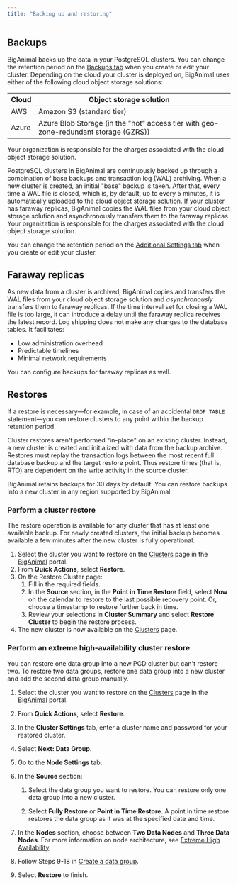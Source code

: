 ```yaml
---
title: "Backing up and restoring"
---
```


## Backups 

BigAnimal backs up the data in your PostgreSQL clusters. You can change the retention period on the [Backups tab](../getting_started/creating_a_cluster/#additional-settings-tab) when you create or edit your cluster. Depending on the cloud your cluster is deployed on, BigAnimal uses either of the following cloud object storage solutions:

| Cloud | Object storage solution                                                        |   |
|----------------------------|--------------------------------------------------------------------------------------|---|
| AWS                      | Amazon S3  (standard tier)                                                                          |   |
| Azure                        | Azure Blob Storage (in the "hot" access tier with geo-zone-redundant storage (GZRS)) |   |

Your organization is responsible for the charges associated with the cloud object storage solution.

PostgreSQL clusters in BigAnimal are continuously backed up through a combination of base backups and transaction log (WAL) archiving. When a new cluster is created, an initial "base" backup is taken. After that, every time a WAL file is closed, which is, by default, up to every 5 minutes, it is automatically uploaded to the cloud object storage solution. If your cluster has faraway replicas, BigAnimal copies the WAL files from your cloud object storage solution and asynchronously transfers them to the faraway replicas. Your organization is responsible for the charges associated with the cloud object storage solution.

 You can change the retention period on the [Additional Settings tab](../getting_started/creating_a_cluster/#additional-settings-tab) when you create or edit your cluster. 


## Faraway replicas

As new data from a cluster is archived, BigAnimal copies and transfers the WAL files from your cloud object storage solution and *asynchronously* transfers them to faraway replicas. If the time interval set for closing a WAL file is too large, it can introduce a delay until the faraway replica receives the latest record. Log shipping does not make any changes to the database tables. It facilitates:

- Low administration overhead
- Predictable timelines
- Minimal network requirements 

You can configure backups for faraway replicas as well.

## Restores

If a restore is necessary—for example, in case of an accidental `DROP TABLE` statement—you can restore clusters to any point within the backup retention period.

Cluster restores aren't performed "in-place" on an existing cluster. Instead, a new cluster is created and initialized with data from the backup archive. Restores must replay the transaction logs between the most recent full database backup and the target restore point. Thus restore times (that is, RTO) are dependent on the write activity in the source cluster.

BigAnimal retains backups for 30 days by default. You can restore backups into a new cluster in any region supported by BigAnimal.

### Perform a cluster restore

The restore operation is available for any cluster that has at least one available backup. For newly created clusters, the initial backup becomes available a few minutes after the new cluster is fully operational.

1.  Select the cluster you want to restore on the [Clusters](https://portal.biganimal.com/clusters) page in the [BigAnimal](https://portal.biganimal.com) portal. 
2.  From **Quick Actions**, select **Restore**.
3.  On the Restore Cluster page: 
    1.  Fill in the required fields.
    2.  In the **Source** section, in the **Point in Time Restore** field, select **Now** on the calendar to restore to the last possible recovery point. Or, choose a timestamp to restore further back in time. 
    3.  Review your selections in **Cluster Summary** and select **Restore Cluster** to begin the restore process.  
4.  The new cluster is now available on the [Clusters](https://portal.biganimal.com/clusters) page.

### Perform an extreme high-availability cluster restore

You can restore one data group into a new PGD cluster but can't restore two. To restore two data groups, restore one data group into a new cluster and add the second data group manually.  

1.  Select the cluster you want to restore on the [Clusters](https://portal.biganimal.com/clusters) page in the [BigAnimal](https://portal.biganimal.com) portal. 

1.  From **Quick Actions**, select **Restore**.

1. In the **Cluster Settings** tab, enter a cluster name and password for your restored cluster. 

1. Select **Next: Data Group**. 

1. Go to the **Node Settings** tab.

1. In the **Source** section: 

   1. Select the data group you want to restore. You can restore only one data group into a new cluster. 

   1. Select **Fully Restore** or **Point in Time Restore**. A point in time restore restores the data group as it was at the specified date and time. 

1. In the **Nodes** section, choose between **Two Data Nodes** and **Three Data Nodes**. For more information on node architecture, see [Extreme High Availability](/biganimal/latest/overview/02_high_availability/#extreme-high-availability-preview).

1. Follow Steps 9-18 in [Create a data group](#create-a-data-group). 

1. Select **Restore** to finish.





